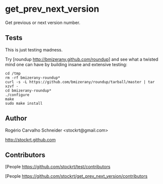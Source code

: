 = get_prev_next_version =

Get previous or next version number.

== Tests ==

This is just testing madness.

Try [roundup http://bmizerany.github.com/roundup] and see what a twisted mind
one can have by building insane and extensive testing:

<pre>
cd /tmp
rm -rf bmizerany-roundup*
curl -s -L https://github.com/bmizerany/roundup/tarball/master | tar xzvf -
cd bmizerany-roundup*
./configure
make
sudo make install
</pre>

== Author ==

Rogério Carvalho Schneider <nowiki><stockrt@gmail.com></nowiki>

[http://stockrt.github.com http://stockrt.github.com]

== Contributors ==

[People https://github.com/stockrt/test/contributors

[People https://github.com/stockrt/get_prev_next_version/contributors
